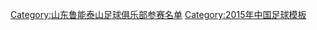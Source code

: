 {{Football squad with groups
|name=2015年中超分类名单山东
|bgcolor=#F87000
|bordercolor=#F8F8F8
|textcolor=#F8F8F8
|title=[[山东鲁能泰山足球俱乐部|<span style="color:#F8F8F8">山东鲁能泰山</span>]] — [[2015年中国足球超级联赛|<span style="color:#F8F8F8">2015年</span>]][[中国足球超级联赛|<span style="color:#F8F8F8">中超联赛季军</span>]]
|group1=全年参赛球员
|list1=<div>
{{Football squad2 player|no=2|name=[[赵明剑]]}}
{{Football squad2 player|no=3|name=[[戴琳]]}}
{{Football squad2 player|no=5|name={{flagicon|BRA}} [[儒尼奥尔·乌索]]}}
{{Football squad2 player|no=6|name=[[郑铮 (足球运动员)|郑铮]]}}
{{Football squad2 player|no=7|name=[[张文钊]]}}
{{Football squad2 player|no=8|name=[[王永珀]]}}
{{Football squad2 player|no=9|name={{flagicon|BRA}} [[迭戈·塔尔德利]]}}
{{Football squad2 player|no=10|name={{flagicon|ARG}} [[沃尔特·蒙蒂略|-{zh-hans:蒙蒂略;zh-hk:蒙迪路}-]]}}
{{Football squad2 player|no=11|name=[[刘彬彬]]}}
{{Football squad2 player|no=12|name=[[金敬道]]}}
{{Football squad2 player|no=13|name=[[张弛 (足球运动员)|张弛]]}}
{{Football squad2 player|no=14|name=[[王彤 (足球运动员)|王彤]]}}
{{Football squad2 player|no=15|name=[[李微]]}}
{{Football squad2 player|no=16|name=[[汪强]]}}
{{Football squad2 player|no=17|name=[[吴兴涵]]}}
{{Football squad2 player|no=18|name=[[韩鹏]]}}
{{Football squad2 player|no=19|name=[[杨旭]]}}
{{Football squad2 player|no=20|name=[[韩镕泽]]}}
{{Football squad2 player|no=21|name={{flagicon|BRA}} [[阿洛伊西奧·多斯桑托斯·貢薩爾維斯|-{zh-hans:阿洛伊西奥;zh-hk:艾萊斯奧}-]]}}
{{Football squad2 player|no=22|name=[[蒿俊闵]]}}
{{Football squad2 player|no=23|name=[[王大雷]]}}
{{Football squad2 player|no=24|name=[[齐天羽]]}}
{{Football squad2 player|no=25|name=[[成源]]}}
{{Football squad2 player|no=26|name={{le|崔巍 (足球运动员)|Cui Wei (footballer, born 1994)|崔巍}}}}
{{Football squad2 player|no=27|name=[[李松益]]}}
{{Football squad2 player|no=28|name=[[周煜辰]]}}
{{Football squad2 player|no=30|name=[[邵镤亮]]}}
</div>
|group2=夏季转入球员
|list2=<div>
{{Football squad2 player|no=4|name={{flagicon|BRA}} {{flagicon|PLE}} [[尤西雷|-{zh-hans:尤西雷;zh-hk:祖斯利}-]]}}
{{Football squad2 player|no=33|name=[[高准翼]]}}
{{Football squad2 player|no=37|name={{le|王炯 (足球运动员)|Wang Jiong (footballer)|王炯}}}}
</div>
|group3=夏季转出球员
|list3=<div>
</div>
|group4=主教练
|list4={{flagicon|BRA}} [[库卡 (足球教练)|-{zh-hans:库卡;zh-hk:古卡}-]]；{{flagicon|CHN}} [[马宝刚]]（执行主教练，第 14 轮起）
}}
<noinclude>
{{DEFAULTSORT:Shandong Luneng Taishan F.C. Squad 2015}}
[[Category:山东鲁能泰山足球俱乐部参赛名单]]
[[Category:2015年中国足球模板]]
</noinclude>